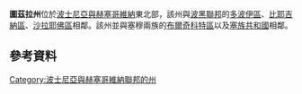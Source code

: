 {{noteTA
|1=zh:圖茲拉; zh-tw:土茲拉;
}}
{{Infobox settlement
|official_name          = 圖茲拉州
----
|other_name             = ''Tuzlanski kanton'' <small>([[波士尼亞語|bs]])</small><br>''Tuzlanska županija'' <small>([[克羅埃西亞語|hr]])</small><br>''Тузлански кантон'' <small>([[塞爾維亞語|sr]])</small>
|native_name            = Tuzlanski kanton<ref name="Constitution">[http://vladatk.kim.ba/Ustav/ustav.htm The Constitution of the Tuzla Canton] {{Wayback|url=http://vladatk.kim.ba/Ustav/ustav.htm |date=20120330114235 }} Official name of canton is '''Tuzla Canton'''</ref>
|nickname               = 
|settlement_type        = 州 <!--For Town or Village (Leave blank for the default City)-->
|motto                  = 
|image_skyline          = 
|imagesize              = 
|image_caption          = 
|image_flag             = Flag_of_Tuzla_Canton.svg
|image_seal             = 
|image_shield           =Coat_of_arms_of_Tuzla_Canton.svg
|image_map              = Tuzla in Federation of Bosnia and Herzegovina.svg
|map_caption            = 圖茲拉州在波士尼亞和赫塞哥維納聯邦位置
|pushpin_map            = <!-- the name of a location map as per http://en.wikipedia.org/wiki/Template:Location_map -->
|pushpin_label_position = <!-- the position of the pushpin label: left, right, top, bottom, none -->
|pushpin_map_caption    =
|pushpin_mapsize        =
|coordinates_region     = BA
|subdivision_type       = 國家
|subdivision_name       = [[波士尼亞與赫塞哥維納|波士尼亞與赫塞哥維納]]
|subdivision_type1      = 實體
|subdivision_name1      = [[波士尼亞和赫塞哥維納聯邦|波士尼亞和赫塞哥維納聯邦]]
|seat_type              = 主要城市
|seat                   = [[圖茲拉|圖茲拉]]
|parts_type             = 其他城市
|parst_style            = para
|p1                     = [[Banovići|Banovići]], [[Čelić|Čelić]], [[Doboj_Istok|Doboj Istok]], [[Gračanica,_Bosnia_and_Herzegovina|Gračanica]], [[Gradačac|Gradačac]], [[Kalesija|Kalesija]], [[Kladanj|Kladanj]], [[Lukavac|Lukavac]], [[Sapna|Sapna]], [[Srebrenik|Srebrenik]], [[Teočak|Teočak]], [[Tuzla|Tuzla]], [[Živinice|Živinice]] 
|government_footnotes   =
|government_type        =
|leader_title           =總理
|leader_name            =Kadrija Hodžić
|established_title      =  
|established_date       = 
|area_magnitude         = 
|unit_pref                = <!--Enter: Imperial, if Imperial (metric) is desired-->
|area_footnotes           =
|area_total_km2           = 2649.0
|area_land_km2            = 
|area_water_km2           = 
|population_as_of               = 2013年人口調查
|population_footnotes           = <ref name=FZS>{{cite web|publisher=Federal Office of Statistics, Federation of Bosnia and Herzegovina|url=http://www.fzs.ba/saopcenja/2011/14.2.1.pdf|title=First release|date=June 30, 2011|deadurl=yes|archiveurl=https://web.archive.org/web/20130511043530/http://www.fzs.ba/saopcenja/2011/14.2.1.pdf|archivedate=2013年5月11日|accessdate=2014年4月5日}}</ref>
|population_note                = 
|population_total               = 477278
|population_density_km2         = 180,17
|timezone               = 
|utc_offset             = 
|timezone_DST           = 
|utc_offset_DST         = 
|latd=44 |latm=33 |lats= |latNS=N
|longd=18 |longm=36 |longs= |longEW=E
|elevation_footnotes    =  <!--for references: use <ref> tags-->
|elevation_m            = 
|postal_code_type       =  <!-- enter ZIP code, Postcode, Post code, Postal code... -->
|postal_code            =
|area_code              =
|iso_code               = BA-03
|website                = http://www.vladatk.kim.ba/
|footnotes              = 
}}

'''圖茲拉州'''位於[[波士尼亞與赫塞哥維納|波士尼亞與赫塞哥維納]]東北部，該州與[[波黑聯邦|波黑聯邦]]的[[多波伊區|多波伊區]]、[[比耶吉納區|比耶吉納區]]、[[沙拉耶佛區|沙拉耶佛區]]相鄰。該州並與塞穆兩族的[[布爾奇科特區|布爾奇科特區]]以及[[塞族共和國|塞族共和國]]相鄰。

== 參考資料 ==
{{reflist}}
{{Subdivisions of Bosnia and Herzegovina}}


[[Category:波士尼亞與赫塞哥維納聯邦的州|Category:波士尼亞與赫塞哥維納聯邦的州]]